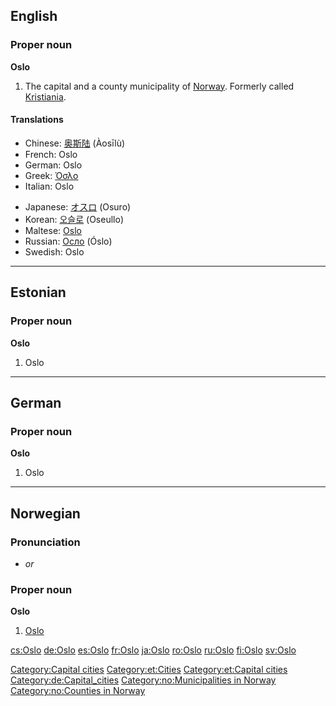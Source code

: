 {{wikipedia}}
==English==

===Proper noun===
'''Oslo'''
# The capital and a county municipality of [[Norway]].  Formerly called [[Kristiania]].

====Translations====
{{top}}
*Chinese: [[奥斯陆]] (Àosīlù)
*French: Oslo
*German: Oslo
*Greek: [[Όσλο]]
*Italian: Oslo {{f}}
{{mid}}
*Japanese: [[オスロ]] (Osuro)
*Korean: [[오슬로]] (Oseullo)
*Maltese: [[Oslo]]
*Russian: [[Осло]] (Óslo)
*Swedish: Oslo
{{bottom}}

[[Category:Capital cities]]


----

==Estonian==
===Proper noun===
'''Oslo'''

# Oslo

[[Category:et:Cities]]
[[Category:et:Capital cities]]

----

==German==
===Proper noun===
'''Oslo'''

# Oslo

[[Category:de:Capital_cities]]

----
==Norwegian==
===Pronunciation===
*{{IPA|/uʃlu/}} ''or'' {{IPA|/uslu/}}
===Proper noun===
'''Oslo'''
# [[#English|Oslo]]

[[Category:no:Municipalities in Norway]]
[[Category:no:Counties in Norway]]

[[cs:Oslo]]
[[de:Oslo]]
[[es:Oslo]]
[[fr:Oslo]]
[[ja:Oslo]]
[[ro:Oslo]]
[[ru:Oslo]]
[[fi:Oslo]]
[[sv:Oslo]]